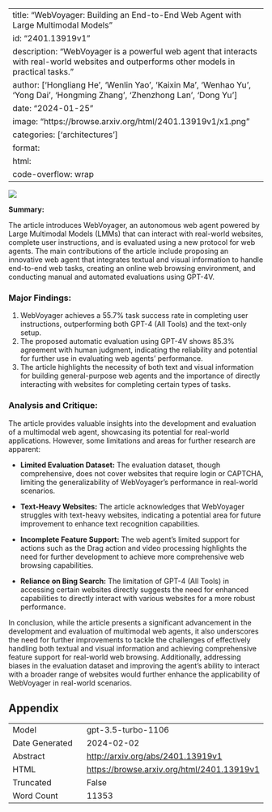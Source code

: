 
---
title: "WebVoyager: Building an End-to-End Web Agent with Large Multimodal Models"
id: "2401.13919v1"
description: "WebVoyager is a powerful web agent that interacts with real-world websites and outperforms other models in practical tasks."
author: ['Hongliang He', 'Wenlin Yao', 'Kaixin Ma', 'Wenhao Yu', 'Yong Dai', 'Hongming Zhang', 'Zhenzhong Lan', 'Dong Yu']
date: "2024-01-25"
image: "https://browse.arxiv.org/html/2401.13919v1/x1.png"
categories: ['architectures']
format:
  html:
    code-overflow: wrap
---

![](https://browse.arxiv.org/html/2401.13919v1/x1.png)

**Summary:**

The article introduces WebVoyager, an autonomous web agent powered by Large Multimodal Models (LMMs) that can interact with real-world websites, complete user instructions, and is evaluated using a new protocol for web agents. The main contributions of the article include proposing an innovative web agent that integrates textual and visual information to handle end-to-end web tasks, creating an online web browsing environment, and conducting manual and automated evaluations using GPT-4V.

### Major Findings:
1. WebVoyager achieves a 55.7% task success rate in completing user instructions, outperforming both GPT-4 (All Tools) and the text-only setup.
2. The proposed automatic evaluation using GPT-4V shows 85.3% agreement with human judgment, indicating the reliability and potential for further use in evaluating web agents' performance.
3. The article highlights the necessity of both text and visual information for building general-purpose web agents and the importance of directly interacting with websites for completing certain types of tasks.

### Analysis and Critique:
The article provides valuable insights into the development and evaluation of a multimodal web agent, showcasing its potential for real-world applications. However, some limitations and areas for further research are apparent:

- **Limited Evaluation Dataset:** The evaluation dataset, though comprehensive, does not cover websites that require login or CAPTCHA, limiting the generalizability of WebVoyager's performance in real-world scenarios.

- **Text-Heavy Websites:** The article acknowledges that WebVoyager struggles with text-heavy websites, indicating a potential area for future improvement to enhance text recognition capabilities.

- **Incomplete Feature Support:** The web agent's limited support for actions such as the Drag action and video processing highlights the need for further development to achieve more comprehensive web browsing capabilities.

- **Reliance on Bing Search:** The limitation of GPT-4 (All Tools) in accessing certain websites directly suggests the need for enhanced capabilities to directly interact with various websites for a more robust performance.

In conclusion, while the article presents a significant advancement in the development and evaluation of multimodal web agents, it also underscores the need for further improvements to tackle the challenges of effectively handling both textual and visual information and achieving comprehensive feature support for real-world web browsing. Additionally, addressing biases in the evaluation dataset and improving the agent's ability to interact with a broader range of websites would further enhance the applicability of WebVoyager in real-world scenarios.

## Appendix

|          |          |
|----------|----------|
| Model     | gpt-3.5-turbo-1106       |
| Date Generated     | 2024-02-02       |
| Abstract | [http://arxiv.org/abs/2401.13919v1](http://arxiv.org/abs/2401.13919v1)        |
| HTML     | [https://browse.arxiv.org/html/2401.13919v1](https://browse.arxiv.org/html/2401.13919v1)       |
| Truncated       | False       |
| Word Count       | 11353       |